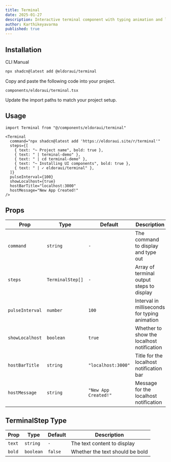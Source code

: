 ```yaml
---
title: Terminal
date: 2025-01-27
description: Interactive terminal component with typing animation and localhost notification.
author: Karthikeyavarma
published: true
---
```


<ComponentPreview name="terminal-demo" />

## Installation

<Tabs defaultValue="cli">

<TabsList>
  <TabsTrigger value="cli">CLI</TabsTrigger>
  <TabsTrigger value="manual">Manual</TabsTrigger>
</TabsList>
<TabsContent value="cli">

```bash
npx shadcn@latest add @eldoraui/terminal
```

</TabsContent>

<TabsContent value="manual">

<Steps>

<Step>Copy and paste the following code into your project.</Step>

`components/eldoraui/terminal.tsx`

<ComponentSource name="terminal" />

<Step>Update the import paths to match your project setup.</Step>

</Steps>

</TabsContent>

</Tabs>

## Usage

```tsx showLineNumbers
import Terminal from "@/components/eldoraui/terminal"
```

```tsx showLineNumbers
<Terminal
  command="npx shadcn@latest add 'https://eldoraui.site/r/terminal'"
  steps={[
    { text: "~ Project name", bold: true },
    { text: " | terminal-demo" },
    { text: " | cd terminal-demo" },
    { text: "~ Installing UI components", bold: true },
    { text: " | ✓ eldoraui/terminal" },
  ]}
  pulseInterval={100}
  showLocalhost={true}
  hostBarTitle="localhost:3000"
  hostMessage="New App Created!"
/>
```

## Props

| Prop            | Type             | Default              | Description                                   |
| --------------- | ---------------- | -------------------- | --------------------------------------------- |
| `command`       | `string`         | `-`                  | The command to display and type out           |
| `steps`         | `TerminalStep[]` | `-`                  | Array of terminal output steps to display     |
| `pulseInterval` | `number`         | `100`                | Interval in milliseconds for typing animation |
| `showLocalhost` | `boolean`        | `true`               | Whether to show the localhost notification    |
| `hostBarTitle`  | `string`         | `"localhost:3000"`   | Title for the localhost notification bar      |
| `hostMessage`   | `string`         | `"New App Created!"` | Message for the localhost notification        |

## TerminalStep Type

| Prop   | Type      | Default | Description                     |
| ------ | --------- | ------- | ------------------------------- |
| `text` | `string`  | `-`     | The text content to display     |
| `bold` | `boolean` | `false` | Whether the text should be bold |
